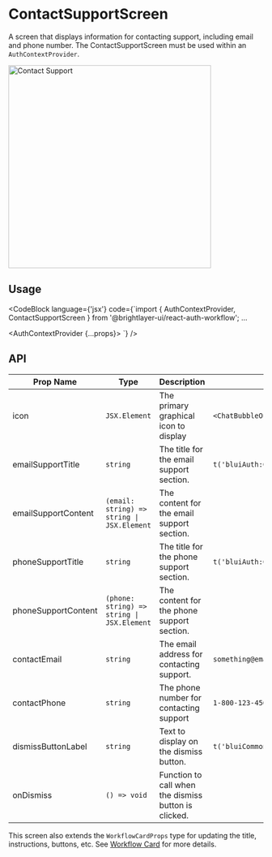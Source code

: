 
# ContactSupportScreen

A screen that displays information for contacting support, including email and phone number. The ContactSupportScreen must be used within an `AuthContextProvider`.

<img width="400" alt="Contact Support" src={ContactSupport} />

## Usage

<CodeBlock
    language={'jsx'}
    code={`import { AuthContextProvider, ContactSupportScreen } from '@brightlayer-ui/react-auth-workflow';
...

<AuthContextProvider {...props}>
    <ContactSupportScreen />
</AuthContextProvider>`}
/>

## API

| Prop Name | Type | Description | Default |
|---|---|---|---|
| icon | `JSX.Element` | The primary graphical icon to display | `<ChatBubbleOutline>` |
| emailSupportTitle | `string` | The title for the email support section. | `t('bluiAuth:CONTACT_SUPPORT.GENERAL_QUESTIONS')` |
| emailSupportContent | `(email: string) => string \| JSX.Element` | The content for the email support section. |  |
| phoneSupportTitle | `string` | The title for the phone support section. | `t('bluiAuth:CONTACT_SUPPORT.EMERGENCY_SUPPORT')` |
| phoneSupportContent | `(phone: string) => string \| JSX.Element` | The content for the phone support section. |  |
| contactEmail | `string` | The email address for contacting support. | `something@email.com` |
| contactPhone | `string` | The phone number for contacting support | `1-800-123-4567` |
| dismissButtonLabel | `string` | Text to display on the dismiss button. | `t('bluiCommon:ACTIONS.OKAY')` |
| onDismiss | `() => void` | Function to call when the dismiss button is clicked. |  |

This screen also extends the `WorkflowCardProps` type for updating the title, instructions, buttons, etc. See [Workflow Card](/workflows/workflow-card/) for more details.